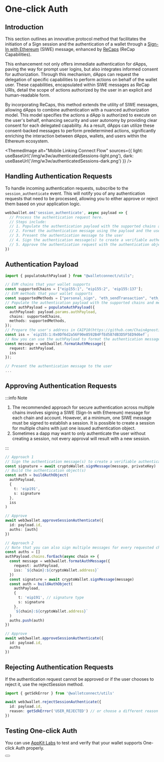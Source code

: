 
# One-click Auth

## Introduction

This section outlines an innovative protocol method that facilitates the initiation of a Sign session and the authentication of a wallet through a [Sign-In with Ethereum](https://eips.ethereum.org/EIPS/eip-4361) (SIWE) message, enhanced by [ReCaps](https://eips.ethereum.org/EIPS/eip-5573) (ReCap Capabilities).

This enhancement not only offers immediate authentication for dApps, paving the way for prompt user logins, but also integrates informed consent for authorization. Through this mechanism, dApps can request the delegation of specific capabilities to perform actions on behalf of the wallet user. These capabilities, encapsulated within SIWE messages as ReCap URIs, detail the scope of actions authorized by the user in an explicit and human-readable form.

By incorporating ReCaps, this method extends the utility of SIWE messages, allowing dApps to combine authentication with a nuanced authorization model. This model specifies the actions a dApp is authorized to execute on the user's behalf, enhancing security and user autonomy by providing clear consent for each delegated capability. As a result, dApps can utilize these consent-backed messages to perform predetermined actions, significantly enriching the interaction between dApps, wallets, and users within the Ethereum ecosystem.

<ThemedImage
  alt="Mobile Linking Connect Flow"
  sources={{
    light: useBaseUrl('/img/w3w/authenticatedSessions-light.png'),
    dark: useBaseUrl('/img/w3w/authenticatedSessions-dark.png')
  }}
/>

## Handling Authentication Requests

To handle incoming authentication requests, subscribe to the `session_authenticate` event. This will notify you of any authentication requests that need to be processed, allowing you to either approve or reject them based on your application logic.

```typescript
web3wallet.on('session_authenticate', async payload => {
  // Process the authentication request here.
  // Steps include:
  // 1. Populate the authentication payload with the supported chains and methods
  // 2. Format the authentication message using the payload and the user's account
  // 3. Present the authentication message to the user
  // 4. Sign the authentication message(s) to create a verifiable authentication object(s)
  // 5. Approve the authentication request with the authentication object(s)
})
```

## Authentication Payload

```typescript
import { populateAuthPayload } from "@walletconnect/utils";

// EVM chains that your wallet supports
const supportedChains = ["eip155:1", "eip155:2", 'eip155:137'];
// EVM methods that your wallet supports
const supportedMethods = ["personal_sign", "eth_sendTransaction", "eth_signTypedData"];
// Populate the authentication payload with the supported chains and methods
const authPayload = populateAuthPayload({
  authPayload: payload.params.authPayload,
  chains: supportedChains,
  methods: supportedMethods,
});
// Prepare the user's address in CAIP10(https://github.com/ChainAgnostic/CAIPs/blob/main/CAIPs/caip-10.md) format
const iss = `eip155:1:0x0Df6d2a56F90e8592B4FfEd587dB3D5F5ED9d6ef`;
// Now you can use the authPayload to format the authentication message
const message = web3wallet.formatAuthMessage({
  request: authPayload,
  iss
});

// Present the authentication message to the user
...
```

## Approving Authentication Requests

:::info Note

1. The recommended approach for secure authentication across multiple chains involves signing a SIWE (Sign-In with Ethereum) message for each chain and account. However, at a minimum, one SIWE message must be signed to establish a session. It is possible to create a session for multiple chains with just one issued authentication object.
2. Sometimes a dapp may want to only authenticate the user without creating a session, not every approval will result with a new session.

:::

```typescript
// Approach 1
// Sign the authentication message(s) to create a verifiable authentication object(s)
const signature = await cryptoWallet.signMessage(message, privateKey)
// Build the authentication object(s)
const auth = buildAuthObject(
  authPayload,
  {
    t: 'eip191',
    s: signature
  },
  iss
)

// Approve
await web3wallet.approveSessionAuthenticate({
  id: payload.id,
  auths: [auth]
})

// Approach 2
// Note that you can also sign multiple messages for every requested chain/address pair
const auths = []
authPayload.chains.forEach(async chain => {
  const message = web3wallet.formatAuthMessage({
    request: authPayload,
    iss: `${chain}:${cryptoWallet.address}`
  })
  const signature = await cryptoWallet.signMessage(message)
  const auth = buildAuthObject(
    authPayload,
    {
      t: 'eip191', // signature type
      s: signature
    },
    `${chain}:${cryptoWallet.address}`
  )
  auths.push(auth)
})

// Approve
await web3wallet.approveSessionAuthenticate({
  id: payload.id,
  auths
})
```

## Rejecting Authentication Requests

If the authentication request cannot be approved or if the user chooses to reject it, use the rejectSession method.

```typescript
import { getSdkError } from '@walletconnect/utils'

await web3wallet.rejectSessionAuthenticate({
  id: payload.id,
  reason: getSdkError('USER_REJECTED') // or choose a different reason if applicable
})
```

## Testing One-click Auth

You can use [AppKit Labs](http://appkit-lab.reown.com/library/ethers-siwe/) to test and verify that your wallet supports One-click Auth properly.

<Button name="Test One-click Auth" url="http://appkit-lab.reown.com/library/ethers-siwe/" />
